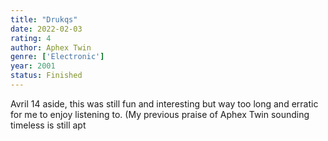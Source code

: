 ```yaml
---
title: "Drukqs"
date: 2022-02-03
rating: 4
author: Aphex Twin
genre: ['Electronic']
year: 2001
status: Finished
---
```


Avril 14 aside, this was still fun and interesting but way too long and erratic for me to enjoy listening to. (My previous praise of Aphex  Twin sounding timeless is still apt
